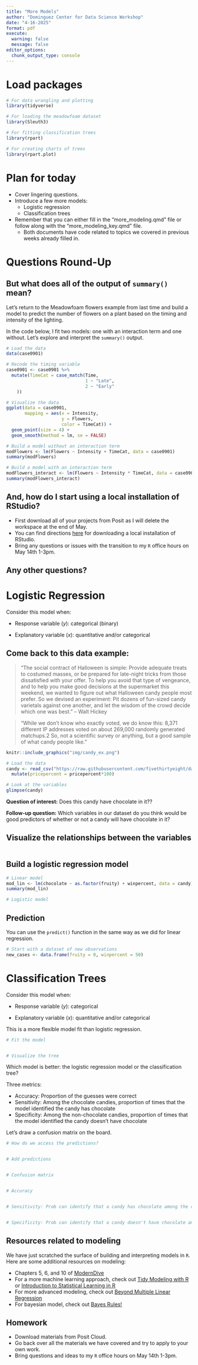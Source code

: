 ```yaml
---
title: "More Models"
author: "Dominguez Center for Data Science Workshop"
date: "4-16-2025"
format: pdf
execute:
  warning: false
  message: false
editor_options: 
  chunk_output_type: console
---
```


# Load packages

```r
# For data wrangling and plotting
library(tidyverse)

# For loading the meadowfoam dataset
library(Sleuth3)

# For fitting classification trees
library(rpart)

# For creating charts of trees
library(rpart.plot)
```



# Plan for today

-   Cover lingering questions.
-   Introduce a few more models:
    - Logistic regression
    - Classification trees
-   Remember that you can either fill in the "more_modeling.qmd" file or follow along with the "more_modeling_key.qmd" file.
    - Both documents have code related to topics we covered in previous weeks already filled in.


# Questions Round-Up

## But what does all of the output of `summary()` mean?

Let's return to the Meadowfoam flowers example from last time and build a model to predict the number of flowers on a plant based on the timing and intensity of the lighting.

In the code below, I fit two models: one with an interaction term and one without.  Let's explore and interpret the `summary()` output.

```r
# Load the data
data(case0901)

# Recode the timing variable
case0901 <- case0901 %>%
  mutate(TimeCat = case_match(Time,
                              1 ~ "Late",
                              2 ~ "Early"
    ))

# Visualize the data
ggplot(data = case0901,
       mapping = aes(x = Intensity,
                     y = Flowers,
                     color = TimeCat)) + 
  geom_point(size = 4) + 
  geom_smooth(method = lm, se = FALSE)

# Build a model without an interaction term
modFlowers <- lm(Flowers ~ Intensity + TimeCat, data = case0901)
summary(modFlowers)

# Build a model with an interaction term
modFlowers_interact <- lm(Flowers ~ Intensity * TimeCat, data = case0901)
summary(modFlowers_interact)
```


## And, how do I start using a local installation of RStudio?

* First download all of your projects from Posit as I will delete the workspace at the end of May.
* You can find directions [here](https://posit.co/download/rstudio-desktop/) for downloading a local installation of RStudio.  
* Bring any questions or issues with the transition to my `R` office hours on May 14th 1-3pm.

## Any other questions?


# Logistic Regression

Consider this model when:

-   Response variable $(y)$: categorical (binary)

-   Explanatory variable $(x)$: quantitative and/or categorical


## Come back to this data example:

> "The social contract of Halloween is simple: Provide adequate treats to costumed masses, or be prepared for late-night tricks from those dissatisfied with your offer. To help you avoid that type of vengeance, and to help you make good decisions at the supermarket this weekend, we wanted to figure out what Halloween candy people most prefer. So we devised an experiment: Pit dozens of fun-sized candy varietals against one another, and let the wisdom of the crowd decide which one was best." -- Walt Hickey

> "While we don't know who exactly voted, we do know this: 8,371 different IP addresses voted on about 269,000 randomly generated matchups.2 So, not a scientific survey or anything, but a good sample of what candy people like."

```r
knitr::include_graphics("img/candy_ex.png")
```


```r
# Load the data
candy <- read_csv("https://raw.githubusercontent.com/fivethirtyeight/data/master/candy-power-ranking/candy-data.csv") %>%
  mutate(pricepercent = pricepercent*100)

# Look at the variables
glimpse(candy)
```

**Question of interest:** Does this candy have chocolate in it??

**Follow-up question:** Which variables in our dataset do you think would be good predictors of whether or not a candy will have chocolate in it?

## Visualize the relationships between the variables

```r

```

## Build a logistic regression model

```r
# Linear model
mod_lin <- lm(chocolate ~ as.factor(fruity) + winpercent, data = candy)
summary(mod_lin)

# Logistic model

```


## Prediction

You can use the `predict()` function in the same way as we did for linear regression.

```r
# Start with a dataset of new observations
new_cases <- data.frame(fruity = 0, winpercent = 50)


```

# Classification Trees

Consider this model when:

-   Response variable $(y)$: categorical

-   Explanatory variable $(x)$: quantitative and/or categorical

This is a more flexible model fit than logistic regression.

```r
# Fit the model


# Visualize the tree

```

Which model is better: the logistic regression model or the classification tree?

Three metrics:

* Accuracy: Proportion of the guesses were correct
* Sensitivity: Among the chocolate candies, proportion of times that the model identified the candy has chocolate
* Specificity: Among the non-chocolate candies, proportion of times that the model identified the candy doesn't have chocolate

Let's draw a confusion matrix on the board.

```r
# How do we access the predictions?


# Add predictions


# Confusion matrix


# Accuracy


# Sensitivity: Prob can identify that a candy has chocolate among the chocolate candies


# Specificity: Prob can identify that a candy doesn't have chocolate among candies without chocolate

```


## Resources related to modeling

We have just scratched the surface of building and interpreting models in `R`.  Here are some additional resources on modeling:

* Chapters 5, 6, and 10 of [ModernDive](https://moderndive.com/v2/regression.html)
* For a more machine learning approach, check out [Tidy Modeling with R](https://www.tmwr.org/) or [Introduction to Statistical Learning in R](https://www.statlearning.com/)
* For more advanced modeling, check out [Beyond Multiple Linear Regression](https://bookdown.org/roback/bookdown-BeyondMLR/)
* For bayesian model, check out [Bayes Rules!](https://www.bayesrulesbook.com/)

## Homework

* Download materials from Posit Cloud.
* Go back over all the materials we have covered and try to apply to your own work.
* Bring questions and ideas to my `R` office hours on May 14th 1-3pm.

